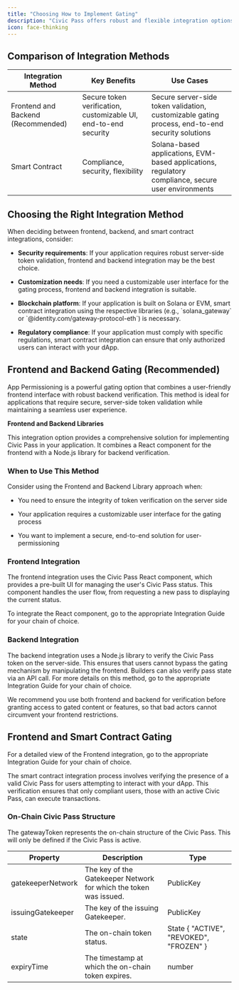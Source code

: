 ```yaml
---
title: "Choosing How to Implement Gating"
description: "Civic Pass offers robust and flexible integration options for both frontend and backend applications, as well as on-chain smart contracts. This guide provides a high-level overview of the available integration methods, focusing on the key concepts and benefits of each approach."
icon: face-thinking
---
```


## Comparison of Integration Methods

|Integration Method|Key Benefits|Use Cases|
|------------------|------------|---------|
|Frontend and Backend (Recommended)|Secure token verification, customizable UI, end-to-end security|Secure server-side token validation, customizable gating process, end-to-end security solutions|
|Smart Contract|Compliance, security, flexibility|Solana-based applications, EVM-based applications, regulatory compliance, secure user environments|

## Choosing the Right Integration Method

When deciding between frontend, backend, and smart contract integrations, consider:

* **Security requirements**: If your application requires robust server-side token validation, frontend and backend integration may be the best choice.

* **Customization needs**: If you need a customizable user interface for the gating process, frontend and backend integration is suitable.

* **Blockchain platform**: If your application is built on Solana or EVM, smart contract integration using the respective libraries (e.g., \`solana\_gateway\` or \`@identity.com/gateway-protocol-eth\`) is necessary.

* **Regulatory compliance**: If your application must comply with specific regulations, smart contract integration can ensure that only authorized users can interact with your dApp.

## Frontend and Backend Gating (Recommended)

App Permissioning is a powerful gating option that combines a user-friendly frontend interface with robust backend verification. This method is ideal for applications that require secure, server-side token validation while maintaining a seamless user experience.

**Frontend and Backend Libraries**

This integration option provides a comprehensive solution for implementing Civic Pass in your application. It combines a React component for the frontend with a Node.js library for backend verification.

### **When to Use This Method**

Consider using the Frontend and Backend Library approach when:

* You need to ensure the integrity of token verification on the server side

* Your application requires a customizable user interface for the gating process

* You want to implement a secure, end-to-end solution for user-permissioning

### **Frontend Integration**

The frontend integration uses the Civic Pass React component, which provides a pre-built UI for managing the user's Civic Pass status. This component handles the user flow, from requesting a new pass to displaying the current status.

To integrate the React component, go to the appropriate Integration Guide for your chain of choice.

### **Backend Integration**

The backend integration uses a Node.js library to verify the Civic Pass token on the server-side. This ensures that users cannot bypass the gating mechanism by manipulating the frontend. Builders can also verify pass state via an API call. For more details on this method, go to the appropriate Integration Guide for your chain of choice.

We recommend you use both frontend and backend for verification before granting access to gated content or features, so that bad actors cannot circumvent your frontend restrictions.

## Frontend and Smart Contract Gating

For a detailed view of the Frontend integration, go to the appropriate Integration Guide for your chain of choice.

The smart contract integration process involves verifying the presence of a valid Civic Pass for users attempting to interact with your dApp. This verification ensures that only compliant users, those with an active Civic Pass, can execute transactions.

### **On-Chain Civic Pass Structure**

The gatewayToken represents the on-chain structure of the Civic Pass. This will only be defined if the Civic Pass is active.

|Property|Description|Type|
|--------|-----------|----|
|gatekeeperNetwork|The key of the Gatekeeper Network for which the token was issued.|PublicKey|
|issuingGatekeeper|The key of the issuing Gatekeeper.|PublicKey|
|state|The on-chain token status.|State \{ "ACTIVE", "REVOKED", "FROZEN" }|
|expiryTime|The timestamp at which the on-chain token expires.|number|
